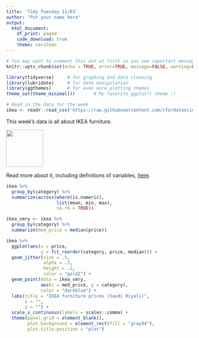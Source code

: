 ```yaml
---
title: 'Tidy Tuesday 11/03'
author: "Put your name here"
output: 
  html_document:
    df_print: paged
    code_download: true
    theme: cerulean
---
```


```r
# You may want to comment this out at first so you see important messages and warnings
knitr::opts_chunk$set(echo = TRUE, error=TRUE, message=FALSE, warning=FALSE)
```

```r
library(tidyverse)     # for graphing and data cleaning
library(lubridate)     # for date manipulation
library(ggthemes)      # for even more plotting themes
theme_set(theme_minimal())       # My favorite ggplot() theme :)
```

```r
# Read in the data for the week
ikea <- readr::read_csv('https://raw.githubusercontent.com/rfordatascience/tidytuesday/master/data/2020/2020-11-03/ikea.csv')
```

This week's data is all about IKEA furniture. 

![](https://www.ikea.com/images/assembly-man-pictogram-4fc2f37df000615be7998ff990afd0b2.jpg){width=100}

Read more about it, including definitions of variables, [here](https://github.com/rfordatascience/tidytuesday/blob/master/data/2020/2020-11-03/readme.md). 

```r
ikea %>% 
  group_by(category) %>% 
  summarize(across(where(is.numeric), 
                   list(mean, min, max),
                   na.rm = TRUE))
```


```r
ikea_smry <- ikea %>% 
  group_by(category) %>% 
  summarize(med_price = median(price))

ikea %>% 
  ggplot(aes(x = price, 
             y = fct_reorder(category, price, median))) +
  geom_jitter(size = .5,
              alpha = .3, 
              height = .2,
              color = "gold2") +
  geom_point(data = ikea_smry,
             aes(x = med_price, y = category),
             color = "darkblue") +
  labs(title = "IKEA furniture prices (Saudi Riyals)",
       x = "",
       y = "") +
  scale_x_continuous(labels = scales::comma) +
  theme(panel.grid = element_blank(),
        plot.background = element_rect(fill = "gray94"),
        plot.title.position = "plot")
```

